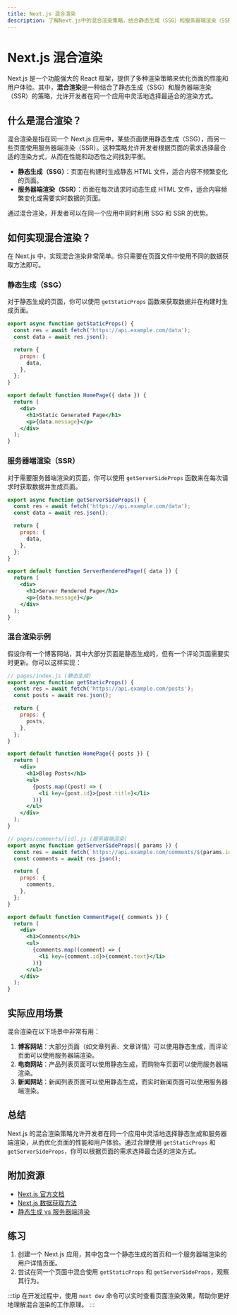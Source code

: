 ```yaml
---
title: Next.js 混合渲染
description: 了解Next.js中的混合渲染策略，结合静态生成（SSG）和服务器端渲染（SSR）的优势，优化页面性能。
---
```


# Next.js 混合渲染

Next.js 是一个功能强大的 React 框架，提供了多种渲染策略来优化页面的性能和用户体验。其中，**混合渲染**是一种结合了静态生成（SSG）和服务器端渲染（SSR）的策略，允许开发者在同一个应用中灵活地选择最适合的渲染方式。

## 什么是混合渲染？

混合渲染是指在同一个 Next.js 应用中，某些页面使用静态生成（SSG），而另一些页面使用服务器端渲染（SSR）。这种策略允许开发者根据页面的需求选择最合适的渲染方式，从而在性能和动态性之间找到平衡。

- **静态生成（SSG）**：页面在构建时生成静态 HTML 文件，适合内容不频繁变化的页面。
- **服务器端渲染（SSR）**：页面在每次请求时动态生成 HTML 文件，适合内容频繁变化或需要实时数据的页面。

通过混合渲染，开发者可以在同一个应用中同时利用 SSG 和 SSR 的优势。

## 如何实现混合渲染？

在 Next.js 中，实现混合渲染非常简单。你只需要在页面文件中使用不同的数据获取方法即可。

### 静态生成（SSG）

对于静态生成的页面，你可以使用 `getStaticProps` 函数来获取数据并在构建时生成页面。

```jsx
export async function getStaticProps() {
  const res = await fetch('https://api.example.com/data');
  const data = await res.json();

  return {
    props: {
      data,
    },
  };
}

export default function HomePage({ data }) {
  return (
    <div>
      <h1>Static Generated Page</h1>
      <p>{data.message}</p>
    </div>
  );
}
```

### 服务器端渲染（SSR）

对于需要服务器端渲染的页面，你可以使用 `getServerSideProps` 函数来在每次请求时获取数据并生成页面。

```jsx
export async function getServerSideProps() {
  const res = await fetch('https://api.example.com/data');
  const data = await res.json();

  return {
    props: {
      data,
    },
  };
}

export default function ServerRenderedPage({ data }) {
  return (
    <div>
      <h1>Server Rendered Page</h1>
      <p>{data.message}</p>
    </div>
  );
}
```

### 混合渲染示例

假设你有一个博客网站，其中大部分页面是静态生成的，但有一个评论页面需要实时更新。你可以这样实现：

```jsx
// pages/index.js (静态生成)
export async function getStaticProps() {
  const res = await fetch('https://api.example.com/posts');
  const posts = await res.json();

  return {
    props: {
      posts,
    },
  };
}

export default function HomePage({ posts }) {
  return (
    <div>
      <h1>Blog Posts</h1>
      <ul>
        {posts.map((post) => (
          <li key={post.id}>{post.title}</li>
        ))}
      </ul>
    </div>
  );
}

// pages/comments/[id].js (服务器端渲染)
export async function getServerSideProps({ params }) {
  const res = await fetch(`https://api.example.com/comments/${params.id}`);
  const comments = await res.json();

  return {
    props: {
      comments,
    },
  };
}

export default function CommentPage({ comments }) {
  return (
    <div>
      <h1>Comments</h1>
      <ul>
        {comments.map((comment) => (
          <li key={comment.id}>{comment.text}</li>
        ))}
      </ul>
    </div>
  );
}
```

## 实际应用场景

混合渲染在以下场景中非常有用：

1. **博客网站**：大部分页面（如文章列表、文章详情）可以使用静态生成，而评论页面可以使用服务器端渲染。
2. **电商网站**：产品列表页面可以使用静态生成，而购物车页面可以使用服务器端渲染。
3. **新闻网站**：新闻列表页面可以使用静态生成，而实时新闻页面可以使用服务器端渲染。

## 总结

Next.js 的混合渲染策略允许开发者在同一个应用中灵活地选择静态生成和服务器端渲染，从而优化页面的性能和用户体验。通过合理使用 `getStaticProps` 和 `getServerSideProps`，你可以根据页面的需求选择最合适的渲染方式。

## 附加资源

- [Next.js 官方文档](https://nextjs.org/docs)
- [Next.js 数据获取方法](https://nextjs.org/docs/basic-features/data-fetching)
- [静态生成 vs 服务器端渲染](https://nextjs.org/docs/basic-features/pages#static-generation-recommended)

## 练习

1. 创建一个 Next.js 应用，其中包含一个静态生成的首页和一个服务器端渲染的用户详情页面。
2. 尝试在同一个页面中混合使用 `getStaticProps` 和 `getServerSideProps`，观察其行为。

:::tip
在开发过程中，使用 `next dev` 命令可以实时查看页面渲染效果，帮助你更好地理解混合渲染的工作原理。
:::